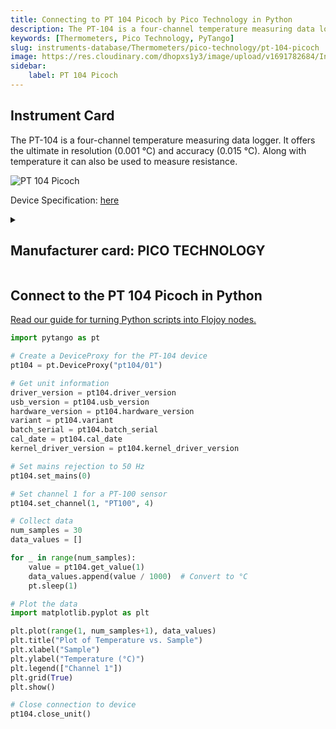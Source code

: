 ```yaml
---
title: Connecting to PT 104 Picoch by Pico Technology in Python
description: The PT-104 is a four-channel temperature measuring data logger. It offers the ultimate in resolution (0.001 °C) and accuracy (0.015 °C). Along with temperature it can also be used to measure resistance.
keywords: [Thermometers, Pico Technology, PyTango] 
slug: instruments-database/Thermometers/pico-technology/pt-104-picoch 
image: https://res.cloudinary.com/dhopxs1y3/image/upload/v1691782684/Instruments/Thermometer/PT-104-Picoch/PT-104-Picoch.jpg
sidebar:
    label: PT 104 Picoch 
---
```



## Instrument Card

The PT-104 is a four-channel temperature measuring data logger. It offers the ultimate in resolution (0.001 °C) and accuracy (0.015 °C). Along with temperature it can also be used to measure resistance.

![PT 104 Picoch](https://res.cloudinary.com/dhopxs1y3/image/upload/v1691782684/Instruments/Thermometer/PT-104-Picoch/PT-104-Picoch.jpg)

Device Specification: [here](https://www.picotech.com/download/datasheets/usb-pt-104-prt-data-logger-data-sheet.pdf)

<details style={{ marginTop: "15px"}}>
<summary><h2 style={{display:'inline'}}>Manufacturer card: PICO TECHNOLOGY</h2></summary>

![PICO TECHNOLOGY](https://res.cloudinary.com/dhopxs1y3/image/upload/v1692806165/Instruments/Vendor%20Logos/PicoTechnology.png)

Pico Technology was established in 1991 and soon became a leader in the field of [PC Oscilloscopes](https://www.picotech.com/products/oscilloscope) and [data loggers](https://www.picotech.com/products/data-logger).
Pico has always been recognized for providing innovative, cost-effective alternatives to traditional test equipment and data acquisition products. In doing so, we have made high-quality instrumentation affordable.

- Headquarters: Texas, United States
- Yearly Revenue (millions, USD): 24
- Vendor Website: [here](https://www.picotech.com/)

</details>


<FeaturedInstrumentVideo category="THERMOMETERS" />

## Connect to the PT 104 Picoch in Python

[Read our guide for turning Python scripts into Flojoy nodes.](https://docs.flojoy.ai/contribution/blocks/custom-flojoy-block/)



<Tabs>
<TabItem value="Flojoy" label="Flojoy" className="flojoy-instrument-tabs">

<SectionsCard category="THERMOMETERS" manufacturer="Pico Technology"></SectionsCard>

</TabItem>
<TabItem value="PyTango" label="PyTango">

```python
import pytango as pt

# Create a DeviceProxy for the PT-104 device
pt104 = pt.DeviceProxy("pt104/01")

# Get unit information
driver_version = pt104.driver_version
usb_version = pt104.usb_version
hardware_version = pt104.hardware_version
variant = pt104.variant
batch_serial = pt104.batch_serial
cal_date = pt104.cal_date
kernel_driver_version = pt104.kernel_driver_version

# Set mains rejection to 50 Hz
pt104.set_mains(0)

# Set channel 1 for a PT-100 sensor
pt104.set_channel(1, "PT100", 4)

# Collect data
num_samples = 30
data_values = []

for _ in range(num_samples):
    value = pt104.get_value(1)
    data_values.append(value / 1000)  # Convert to °C
    pt.sleep(1)

# Plot the data
import matplotlib.pyplot as plt

plt.plot(range(1, num_samples+1), data_values)
plt.title("Plot of Temperature vs. Sample")
plt.xlabel("Sample")
plt.ylabel("Temperature (°C)")
plt.legend(["Channel 1"])
plt.grid(True)
plt.show()

# Close connection to device
pt104.close_unit()
```

</TabItem>
</Tabs>